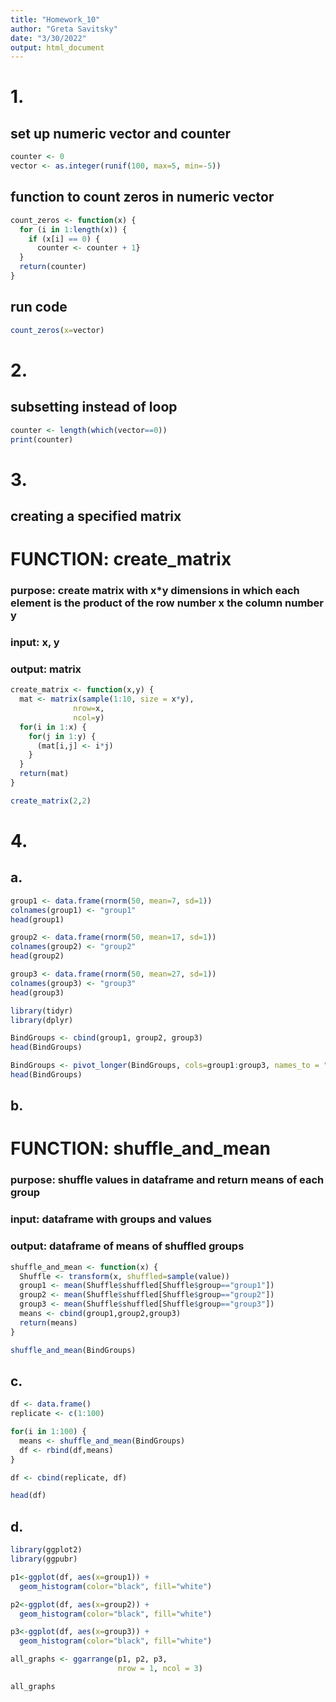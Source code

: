 ```yaml
---
title: "Homework_10"
author: "Greta Savitsky"
date: "3/30/2022"
output: html_document
---
```


# 1.
## set up numeric vector and counter
```r
counter <- 0
vector <- as.integer(runif(100, max=5, min=-5))
```
## function to count zeros in numeric vector
```r
count_zeros <- function(x) {
  for (i in 1:length(x)) {
    if (x[i] == 0) {
      counter <- counter + 1}
  }
  return(counter)
}
```
## run code
```r
count_zeros(x=vector)
```

# 2.
## subsetting instead of loop
```r
counter <- length(which(vector==0))
print(counter)


```

# 3. 
## creating a specified matrix

################################
# FUNCTION: create_matrix
### purpose: create matrix with x*y dimensions in which each element is the product of the row number x the column number y
### input: x, y
### output:  matrix

```r
create_matrix <- function(x,y) {
  mat <- matrix(sample(1:10, size = x*y),
              nrow=x,
              ncol=y)
  for(i in 1:x) {
    for(j in 1:y) {
      (mat[i,j] <- i*j)
    }
  }
  return(mat)
}

create_matrix(2,2)
```

# 4.
## a.
```r
group1 <- data.frame(rnorm(50, mean=7, sd=1))
colnames(group1) <- "group1"
head(group1)

group2 <- data.frame(rnorm(50, mean=17, sd=1))
colnames(group2) <- "group2"
head(group2)

group3 <- data.frame(rnorm(50, mean=27, sd=1))
colnames(group3) <- "group3"
head(group3)

library(tidyr)
library(dplyr)

BindGroups <- cbind(group1, group2, group3)
head(BindGroups)

BindGroups <- pivot_longer(BindGroups, cols=group1:group3, names_to = "group")
head(BindGroups)
```
## b.
# FUNCTION: shuffle_and_mean
### purpose: shuffle values in dataframe and return means of each group
### input: dataframe with groups and values
### output: dataframe of means of shuffled groups
```r
shuffle_and_mean <- function(x) {
  Shuffle <- transform(x, shuffled=sample(value))
  group1 <- mean(Shuffle$shuffled[Shuffle$group=="group1"])
  group2 <- mean(Shuffle$shuffled[Shuffle$group=="group2"])
  group3 <- mean(Shuffle$shuffled[Shuffle$group=="group3"])
  means <- cbind(group1,group2,group3)
  return(means)
}

shuffle_and_mean(BindGroups)

```
## c.
```r

df <- data.frame()
replicate <- c(1:100)

for(i in 1:100) {
  means <- shuffle_and_mean(BindGroups)
  df <- rbind(df,means)
}

df <- cbind(replicate, df)

head(df)
```
## d.
```r

library(ggplot2)
library(ggpubr)

p1<-ggplot(df, aes(x=group1)) + 
  geom_histogram(color="black", fill="white")

p2<-ggplot(df, aes(x=group2)) + 
  geom_histogram(color="black", fill="white")

p3<-ggplot(df, aes(x=group3)) + 
  geom_histogram(color="black", fill="white")

all_graphs <- ggarrange(p1, p2, p3,
                        nrow = 1, ncol = 3)

all_graphs
```